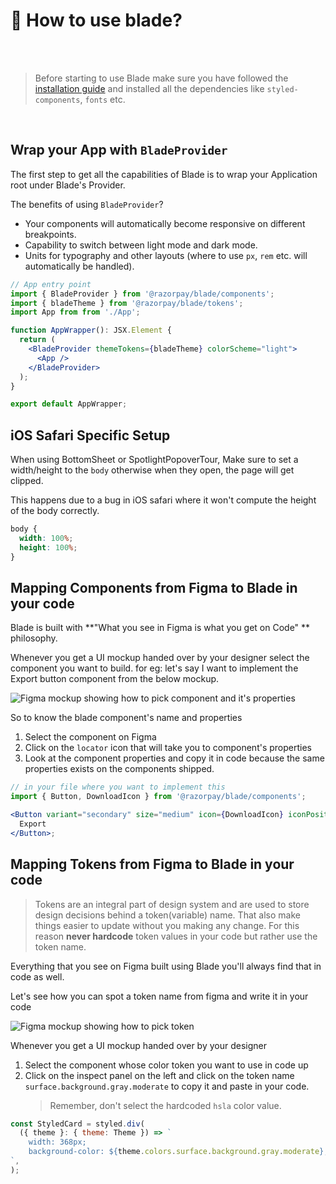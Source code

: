 
<Meta title="Guides/How to use?" />

# 👀 How to use blade?

<br />
<br />

> Before starting to use Blade make sure you have followed the [installation guide](/story/guides-installation--page&globals=measureEnabled:false#%EF%B8%8F-installation) and installed all the dependencies like `styled-components`, `fonts` etc.

<br />

## Wrap your App with `BladeProvider`

The first step to get all the capabilities of Blade is to wrap your Application root under Blade's Provider.

The benefits of using `BladeProvider`?

- Your components will automatically become responsive on different breakpoints.
- Capability to switch between light mode and dark mode.
- Units for typography and other layouts (where to use `px`, `rem` etc. will automatically be handled).

```jsx
// App entry point
import { BladeProvider } from '@razorpay/blade/components';
import { bladeTheme } from '@razorpay/blade/tokens';
import App from from './App';

function AppWrapper(): JSX.Element {
  return (
    <BladeProvider themeTokens={bladeTheme} colorScheme="light">
      <App />
    </BladeProvider>
  );
}

export default AppWrapper;
```

## iOS Safari Specific Setup

When using BottomSheet or SpotlightPopoverTour,
Make sure to set a width/height to the `body` otherwise when they open, the page will get clipped.

This happens due to a bug in iOS safari where it won't compute the height of the body correctly.

```css
body {
  width: 100%;
  height: 100%;
}
```

## Mapping Components from Figma to Blade in your code

Blade is built with **"What you see in Figma is what you get on Code" ** philosophy.

Whenever you get a UI mockup handed over by your designer select the component you want to build. for eg: let's say I want to implement the Export button component from the below mockup.

<img src={figmaComponent} alt="Figma mockup showing how to pick component and it's properties" />

So to know the blade component's name and properties

1. Select the component on Figma
2. Click on the `locator` icon that will take you to component's properties
3. Look at the component properties and copy it in code because the same properties exists on the components shipped.

```jsx
// in your file where you want to implement this
import { Button, DownloadIcon } from '@razorpay/blade/components';

<Button variant="secondary" size="medium" icon={DownloadIcon} iconPosition="left">
  Export
</Button>;
```

## Mapping Tokens from Figma to Blade in your code

> Tokens are an integral part of design system and are used to store design decisions behind a token(variable) name. That also make things easier to update without you making any change. For this reason **never hardcode** token values in your code but rather use the token name.

Everything that you see on Figma built using Blade you'll always find that in code as well.

Let's see how you can spot a token name from figma and write it in your code

<img src={figmaToken} alt="Figma mockup showing how to pick token" />

Whenever you get a UI mockup handed over by your designer

1. Select the component whose color token you want to use in code up
2. Click on the inspect panel on the left and click on the token name `surface.background.gray.moderate` to copy it and paste in your code.
   > Remember, don't select the hardcoded `hsla` color value.

```jsx
const StyledCard = styled.div(
  ({ theme }: { theme: Theme }) => `
    width: 368px;
    background-color: ${theme.colors.surface.background.gray.moderate};
`,
);
```
